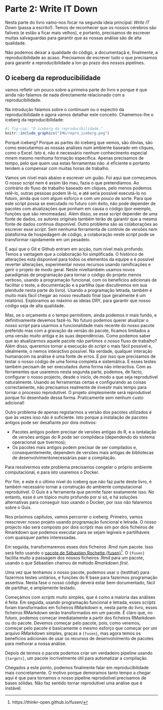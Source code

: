 # Parte 2: Write IT Down

Nesta parte do livro vamo-nos focar na segunda ideia principal: *Write IT Down* (passa a escrito!). Temos de reconhecer que os nossos cérebros são falíveis (e estão a ficar mais velhos), e portanto, precisamos de escrever muitas salvaguardas para garantir que as nossas análise são de alta qualidade.

Não podemos deixar a qualidade do código, a documentaçã e, finalmente, a reproducibilidade ao acaso. Precisamos de escrever tudo o que precisamos para garantir a reproducibilidade a lon go prazo dos nossos pipelines.

## O iceberg da reproducibilidade

vamos refletir um pouco sobre a primeira parte do livro e porque é que ainda não falamos de nada directamente relacionado com a reproducibilidade.

Na introdução falamos sobre o continuum ou o espectro da reproducibilidade e agora vamos detalhar este conceito. Chamemos-lhe o iceberg da reproducibilidade:


```r
#| fig-cap: "O iceberg da reproducibilidade."
knitr::include_graphics("IMG/repro_iceberg.png")
```


Porquê iceberg? Porque as partes do iceberg que vemos, são óbvias, são como executarmos as nossas análises num ambiente baseado em cliques, como o Excel. Isto é, não é necessário nenhum conhecimento especial mnem mesmo nenhuma formação específica. Apenas precisamos de tempo, pelo que quem usa estas ferramentas não .é eficiente e portanto tendem a compensar com muitas horas de trabalho.  

Vamos um nível mais abaixo e escrever um guião. Foi aqui que começamos. O nosso *script* nem é assim tão mau, fazia o que pretendíamos. Ao contrário do fluxo de trabalho baseado em cliques, pelo menos podemos relê-lo, outras pessoas podem lê-lo, e até seria possível executá-lo no futuro, ainda que com algum esforço e com um pouco de sorte. Para que este script possa se executado no futuro com êxito, não pode depender de pacotes com atualizações que ponham em causa o código (por exemplo, funções que são renomeadas). Além disso, se esse *script* depender de uma fonte de dados, os autores originais também terão de garantir que a mesma fonte de dados continua disponível. Outro problema são as colaborações ao escrever esse *script.* Sem nenhuma ferramenta de controle de versões nem plataforma de hospedagem de código, a colaboração neste *script* pode se transformar rapidamente em um pesadelo.  

É aqui que o Git e Github entram em acção, num nível mais profundo. Temos a vantagem que a colaboração foi simplificada. O histórico de alterações está disponível para todos os elementos da equipe e é possível reverter alterações, experimentar novos recursos usando ramificações e gerir o projeto de modo geral. Neste níveltambém usamos novos paradigmas de programação para tornar o código do projeto menos verboso, usando a programação funcional, com os benefícios adicionais de facilitar o teste, a documentação e a partilha (que discutiremos em sua plenitude nesta parte do livro). Usando a programação letrada, também é muito mais fácil chegar ao nosso resultado final (que geralmente é um relatório). Exploramos ao máximo as ideias DRY, para garantir que nosso código seja de alta qualidade.

Mas, se o orçamento e o tempo permitirem, ainda podemos ir mais fundo, e definitivamente devemos fazê-lo. No futuro podemos querer atualizar o nosso *script* para usarmos a funcionalidade mais recente do nosso pacote preferido mas com a gravação da versão do pacote, ficamos limitados a uma versão muito antiga e às suas dependências. Como podemos saber que ao atualizarmos aquele pacote não partimos o nosso fluxo de trabalho? Além disso, queremos tornar a execução do *script* o mais fácil possível e, idealmente, o nemos interactivo possível. Na verdade, qualquer interação humanacom na análise é uma fonte de erros. É por isso que precisamos de testar o nosso código de uma forma completa e sistemática. E esses testes também pecisam de ser executados duma forma não interactiva. Com as ferramentes que usaremos nesta segunda parte, podemos, de facto, configurar o nosso projecto, desde o início, de modo a que seja reprodutível naturalmente. Usando as ferramentas certas e configurando as coisas correctamente, não precisamos realmente de investir mais tempo para tornar o processo reprodutível. O projeto simplesmente será reprodutível porque foi desenhado dessa forma. Praticamente sem nenhum custo adicional!

Outro problema de apenas registarmos a versão dos pacotes utilizados é que às vezes isso  não é suficiente. Isto porque a instalação de pacotes antigos pode ser desafiante por dois motivos:

+ Pacotes antigos podem precisar de versões antigas do R, e a isntalação de versões antigas do R pode ser complidaca (dependendo do sistema operacional que tivermos);
+ Os pacotes mais antigos podem precisar de ser compilados e, consequentemente, dependem de versões mais antigas de bibliotecas de desenvolvimentonecessárias paar a compilação.

Para resolvermos este problema precisamos congelar o próprio ambiente computacional, e para isto usaremos o Docker. 

Por fim, e este é o último nível do iceberg que não faz parte deste livro, é também necessário tornar a construção do ambiente computacional reprodutível. O Guix é a ferramenta que permite fazer exatamente isso. No entanto, esse é um tópico muito profundo por si só, e há soluções alternativas para conseguir isso usando o Docker, por isso não falaremos sobre o Guix.

Nos próximos capítulos, vamos percorrer o iceberg. Primeiro, vamos reescrever nosso projeto usando programação funcional e letrada. O nosso projecto não será composto por dois *scripts* mas sim por dois ficheiros de Rmarkdown que podemos executar para se sejam legíveis e partilháveis com quaisquer partes interessadas.

Em seguida, transformaremos esses dois ficheiros .Rmd num pacote. Isso será feito usando o [pacote de Sébastien Rochette {fusen}](https://thinkr-open.github.io/fusen/)^[https://thinkr-open.github.io/fusen/].
O `{fusen}` facilita muito a passagem dos nossos ficheiros .Rmd para um pacote, usando o que Sébastien chamou de método *Rmarkdown first*. 

Uma vez que tenhamos o nosso pacote, podemos usar o {testthat} para fazermos testes unitários, e funções do R base para fazermos programação assertiva. Nesta fase o nosso código deverá estar bem documentado, fácil de partilhar, e amplamente testado.

Começámos com *scripts* muito simples, que é como a maioria das análises é feita. Em seguida, usando programação funcional e letrada, esses *scripts* foram transformados em ficheiros RMarkdown e, nesta parte do livro, esses ficheiros RMarkdown serão transformados em um pacote. É claro que, no futuro, podemos começar imediatamente a partir dos ficheiros RMarkdown ou do pacote. Devemos começar pelo pacote, pois, como veremos, começar pelo pacote é basicamente o mesmo esforço que começar por um arquivo RMarkdown simples, graças a `{fusen}`, mas agora temos os benefícios adicionais de usar os recursos de desenvolvimento de pacotes para melhorar a nossa análise.

Depois de termos o pacote podemos criar um verdadeiro pipeline usando `{targets}`, um pacote incrivelmente útil para automatizar a compilação.

Chegados a este ponto, podemos finalmente falar em reproducibilidade mais concretamente. O motivo porque demoramos tanto tempo a chegar aqui é que para tornamos o nosso pipeline reprodutível precisamos de bases sólidas. Não faz sentido tornar reprodutível uma análise que é instável.




